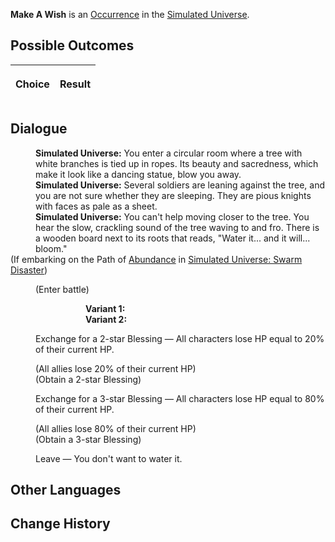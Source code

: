 {{Simulated Universe Event Infobox
|title         = Make A Wish
|image         = Random Event Trade.png
|type          =
|domains_su    = Occurrence
|domains_ext   = Occurrence
|domains_swarm = 
|domains_gng   = 
|requirements  =
|prev          = 
|next          = 
|indexRewards  =
|characters    = 
}}
'''Make A Wish''' is an [[Simulated Universe/Occurrence|Occurrence]] in the [[Simulated Universe]].

==Possible Outcomes==
{| class="article-table"
!Choice
!Result

|}

<!--
==Gameplay Notes==

-->
==Dialogue==
{{Dialogue Start}}
:'''Simulated Universe:''' You enter a circular room where a tree with white branches is tied up in ropes. Its beauty and sacredness, which make it look like a dancing statue, blow you away.
:'''Simulated Universe:''' Several soldiers are leaning against the tree, and you are not sure whether they are sleeping. They are pious knights with faces as pale as a sheet.
:'''Simulated Universe:''' You can't help moving closer to the tree. You hear the slow, crackling sound of the tree waving to and fro. There is a wooden board next to its roots that reads, "Water it... and it will... bloom."
;(If embarking on the Path of [[Simulated Universe/Paths#Abundance|Abundance]] in [[Simulated Universe: Swarm Disaster]])
:{{SU Special Dialogue|Abundance|Let the sleeping soldiers "wake up again."|Their blood will revive the giant tree... Enter battle. After achieving victory, obtain a 3-star Blessing.}}
:;(Enter battle)
:::'''Variant 1:''' {{Enemy List|Cloud Knights Patroller*3/}}
:::'''Variant 2:''' {{Enemy List|Silvermane Gunner*2/;Silvermane Soldier*2/}}
:{{DIcon|Star}} Exchange for a 2-star Blessing &mdash; All characters lose HP equal to 20% of their current HP.
:;(All allies lose 20% of their current HP)
:;(Obtain a 2-star Blessing)
:{{DIcon|Star}} Exchange for a 3-star Blessing &mdash; All characters lose HP equal to 80% of their current HP.
:;(All allies lose 80% of their current HP)
:;(Obtain a 3-star Blessing)
:{{DIcon|Star}} Leave &mdash; You don't want to water it.
{{Dialogue End}}

==Other Languages==
{{Other Languages
|en    = Make A Wish
|zhs   = 许个愿吧
|zht   = 許個願吧
|ja    = {{Rubi|願|ねが}}い{{Rubi|事|ごと}}しようよ
|ko    = 소원을 빌어봐
|es    = Pide un deseo
|fr    = Faites un vœu
|ru    = Загадай желание
|th    = อธิษฐานขอพรสิ
|vi    = Ước Một Điều Ước Nhé
|de    = Wünsch dir was
|id    = Buat Permohonan
|pt    = Faça um Desejo
}}

==Change History==
{{Change History|1.0}}

